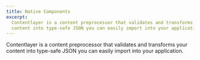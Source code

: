 ```yaml
---
title: Native Components
excerpt:
  Contentlayer is a content preprocessor that validates and transforms your
  content into type-safe JSON you can easily import into your application.
---
```


Contentlayer is a content preprocessor that validates and transforms your
content into type-safe JSON you can easily import into your application.
